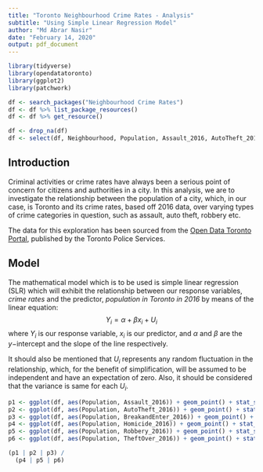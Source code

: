 ```yaml
---
title: "Toronto Neighbourhood Crime Rates - Analysis"
subtitle: "Using Simple Linear Regression Model"
author: "Md Abrar Nasir"
date: "February 14, 2020"
output: pdf_document
---
```


```r

library(tidyverse)
library(opendatatoronto)
library(ggplot2)
library(patchwork)

df <- search_packages("Neighbourhood Crime Rates")
df <- df %>% list_package_resources()
df <- df %>% get_resource()

df <- drop_na(df)
df <- select(df, Neighbourhood, Population, Assault_2016, AutoTheft_2016, BreakandEnter_2016, Homicide_2016, Robbery_2016, TheftOver_2016)

```


## Introduction

Criminal activities or crime rates have always been a serious point of concern for citizens and authorities in a city. In this analysis, we are to investigate the relationship between the population of a city, which, in our case, is Toronto and its crime rates, based off 2016 data, over varying types of crime categories in question, such as assault, auto theft, robbery etc.

The data for this exploration has been sourced from the [Open Data Toronto Portal](https://open.toronto.ca/dataset/neighbourhood-crime-rates/), published by the Toronto Police Services.


## Model

The mathematical model which is to be used is simple linear regression (SLR) which will exhibit the relationship between our response variables, *crime rates* and the predictor, *population in Toronto in 2016* by means of the linear equation:
$$Y_i = \alpha + \beta x_i + U_i$$
where $Y_i$ is our response variable, $x_i$ is our predictor, and $\alpha$ and $\beta$ are the $y-$intercept and the slope of the line respectively.

It should also be mentioned that $U_i$ represents any random fluctuation in the relationship, which, for the benefit of simplification, will be assumed to be independent and have an expectation of zero. Also, it should be considered that the variance is same for each $U_i$.

```r

p1 <- ggplot(df, aes(Population, Assault_2016)) + geom_point() + stat_smooth(method = lm, col = "#390099", fill = "#390099") + ggtitle("Relationship between Population \n and Number of Assaults") + theme(plot.title = element_text(size = 15, face = "bold", hjust = 0.5)) + xlab("Population in 2016") + ylab("Number of Assaults in 2016")
p2 <- ggplot(df, aes(Population, AutoTheft_2016)) + geom_point() + stat_smooth(method = lm, col = "#9E0059", fill = "#9E0059") + ggtitle("Relationship between Population \n and Number of Auto Thefts") + theme(plot.title = element_text(size = 15, face = "bold", hjust = 0.5)) + xlab("Population in 2016") + ylab("Number of Auto Thefts in 2016")
p3 <- ggplot(df, aes(Population, BreakandEnter_2016)) + geom_point() + stat_smooth(method = lm, col = "#FF0054", fill = "#FF0054") + ggtitle("Relationship between Population \n and Number of Break-and-Enters") + theme(plot.title = element_text(size = 15, face = "bold", hjust = 0.5)) + xlab("Population in 2016") + ylab("Number of Break-and-Enters in 2016")
p4 <- ggplot(df, aes(Population, Homicide_2016)) + geom_point() + stat_smooth(method = lm, col = "#FF5400", fill = "#FF5400") + ggtitle("Relationship between Population \n and Number of Homicides") + theme(plot.title = element_text(size = 15, face = "bold", hjust = 0.5)) + xlab("Population in 2016") + ylab("Number of Homicides in 2016")
p5 <- ggplot(df, aes(Population, Robbery_2016)) + geom_point() + stat_smooth(method = lm, col = "#FFBD00", fill = "#FFBD00") + ggtitle("Relationship between Population \n and Number of Robberies") + theme(plot.title = element_text(size = 15, face = "bold", hjust = 0.5)) + xlab("Population in 2016") + ylab("Number of Robberies in 2016")
p6 <- ggplot(df, aes(Population, TheftOver_2016)) + geom_point() + stat_smooth(method = lm, col = "#06D6A0", fill = "#06D6A0") + ggtitle("Relationship between Population \n and Number of Thefts") + theme(plot.title = element_text(size = 15, face = "bold", hjust = 0.5)) + xlab("Population in 2016") + ylab("Number of Thefts in 2016")

(p1 | p2 | p3) /
  (p4 | p5 | p6)

```

